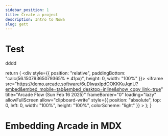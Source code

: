 ```yaml
---
sidebar_position: 1
title: Create a project 
description: Intro to Nowa
slug: gett
---
```


# Test

dddd

  return (
    <div style={{ position: "relative", paddingBottom: "calc(56.15079365079365% + 41px)", height: 0, width: "100%" }}>
      <iframe 
        src="https://demo.arcade.software/6uDlwaxIpdOOKKKuJqnU?embed&embed_mobile=tab&embed_desktop=inline&show_copy_link=true" 
        title="Arcade Flow (Sun Feb 16 2025)" 
        frameBorder="0" 
        loading="lazy" 
        allowFullScreen 
        allow="clipboard-write"
        style={{ position: "absolute", top: 0, left: 0, width: "100%", height: "100%", colorScheme: "light" }}
      ></iframe>
    </div>
  );
}

# Embedding Arcade in MDX

<ArcadeEmbed />
